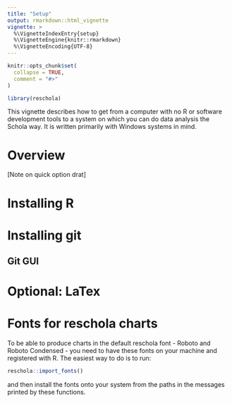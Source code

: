```yaml
---
title: "Setup"
output: rmarkdown::html_vignette
vignette: >
  %\VignetteIndexEntry{setup}
  %\VignetteEngine{knitr::rmarkdown}
  %\VignetteEncoding{UTF-8}
---
```


```r
knitr::opts_chunk$set(
  collapse = TRUE,
  comment = "#>"
)
```

```r
library(reschola)
```

This vignette describes how to get from a computer with no R or software development tools to a system on which you can do data analysis the Schola way. It is written primarily with Windows systems in mind.

# Overview

[Note on quick option drat]

# Installing R

# Installing git

## Git GUI

# Optional: LaTex


# Fonts for reschola charts

To be able to produce charts in the default reschola font - Roboto and Roboto Condensed - you need to have these fonts on your machine and registered with R. The easiest way to do is to run:

```r
reschola::import_fonts()
```

and then install the fonts onto your system from the paths in the messages printed by these functions.





